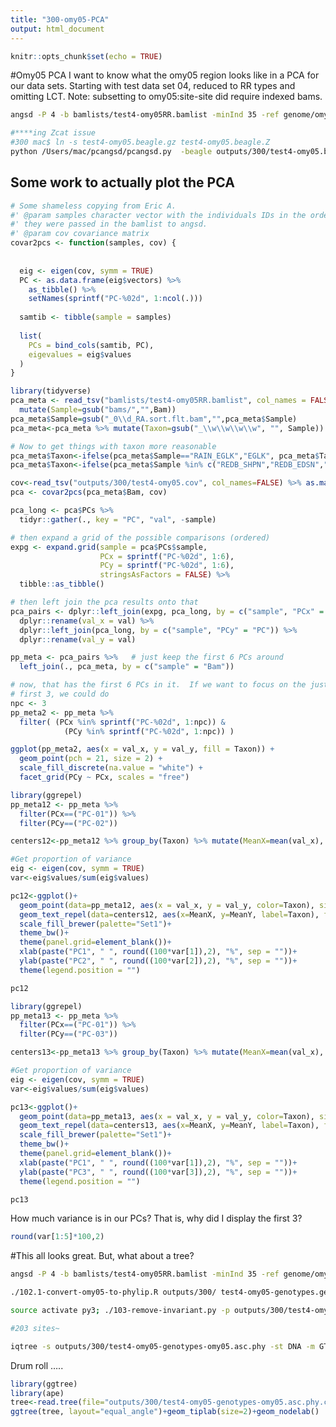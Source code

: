 ```yaml
---
title: "300-omy05-PCA"
output: html_document
---
```


```r
knitr::opts_chunk$set(echo = TRUE)
```

#Omy05 PCA
I want to know what the omy05 region looks like in a PCA for our data sets. Starting with test data set 04, reduced to RR types and omitting LCT. Note: subsetting to omy05:site-site did require indexed bams.

```sh
angsd -P 4 -b bamlists/test4-omy05RR.bamlist -minInd 35 -ref genome/omyV6Chr.fasta -out outputs/300/test4-omy05 -GL 1 -doGlf 2 -doMajorMinor 1 -doMaf 2 -SNP_pval 1e-6 -minMapQ 30 -minQ 20 -r  omy05:27001895-81791946

#****ing Zcat issue
#300 mac$ ln -s test4-omy05.beagle.gz test4-omy05.beagle.Z
python /Users/mac/pcangsd/pcangsd.py  -beagle outputs/300/test4-omy05.beagle.Z -admix -o outputs/300/test4-omy05

```

## Some work to actually plot the PCA

```r
# Some shameless copying from Eric A.
#' @param samples character vector with the individuals IDs in the order in which
#' they were passed in the bamlist to angsd.
#' @param cov covariance matrix
covar2pcs <- function(samples, cov) {
  
  
  eig <- eigen(cov, symm = TRUE)
  PC <- as.data.frame(eig$vectors) %>%
    as_tibble() %>%
    setNames(sprintf("PC-%02d", 1:ncol(.)))
  
  samtib <- tibble(sample = samples)
  
  list(
    PCs = bind_cols(samtib, PC),
    eigevalues = eig$values
  )
}
```

```r
library(tidyverse)
pca_meta <- read_tsv("bamlists/test4-omy05RR.bamlist", col_names = FALSE) %>% mutate(Bam=gsub("bams/","",X1)) %>% 
  mutate(Sample=gsub("bams/","",Bam))
pca_meta$Sample=gsub("_0\\d_RA.sort.flt.bam","",pca_meta$Sample)
pca_meta<-pca_meta %>% mutate(Taxon=gsub("_\\w\\w\\w\\w", "", Sample)) %>% select(-X1)

# Now to get things with taxon more reasonable
pca_meta$Taxon<-ifelse(pca_meta$Sample=="RAIN_EGLK","EGLK", pca_meta$Taxon)
pca_meta$Taxon<-ifelse(pca_meta$Sample %in% c("REDB_SHPN","REDB_EDSN","REDB_MOHD"),"MRRT", pca_meta$Taxon)

cov<-read_tsv("outputs/300/test4-omy05.cov", col_names=FALSE) %>% as.matrix()
pca <- covar2pcs(pca_meta$Bam, cov)

pca_long <- pca$PCs %>%
  tidyr::gather(., key = "PC", "val", -sample)

# then expand a grid of the possible comparisons (ordered)
expg <- expand.grid(sample = pca$PCs$sample,
                    PCx = sprintf("PC-%02d", 1:6),
                    PCy = sprintf("PC-%02d", 1:6),
                    stringsAsFactors = FALSE) %>%
  tibble::as_tibble()

# then left join the pca results onto that
pca_pairs <- dplyr::left_join(expg, pca_long, by = c("sample", "PCx" = "PC")) %>%
  dplyr::rename(val_x = val) %>%
  dplyr::left_join(pca_long, by = c("sample", "PCy" = "PC")) %>%
  dplyr::rename(val_y = val)

pp_meta <- pca_pairs %>%   # just keep the first 6 PCs around
  left_join(., pca_meta, by = c("sample" = "Bam"))

# now, that has the first 6 PCs in it.  If we want to focus on the just the
# first 3, we could do 
npc <- 3
pp_meta2 <- pp_meta %>%
  filter( (PCx %in% sprintf("PC-%02d", 1:npc)) & 
            (PCy %in% sprintf("PC-%02d", 1:npc)) )

ggplot(pp_meta2, aes(x = val_x, y = val_y, fill = Taxon)) +
  geom_point(pch = 21, size = 2) +
  scale_fill_discrete(na.value = "white") + 
  facet_grid(PCy ~ PCx, scales = "free")


```
  

```r
library(ggrepel)
pp_meta12 <- pp_meta %>%
  filter(PCx==("PC-01")) %>%
  filter(PCy==("PC-02"))

centers12<-pp_meta12 %>% group_by(Taxon) %>% mutate(MeanX=mean(val_x), MeanY=mean(val_y)) %>% select(Taxon, MeanX, MeanY) %>% unique()

#Get proportion of variance
eig <- eigen(cov, symm = TRUE)
var<-eig$values/sum(eig$values)

pc12<-ggplot()+
  geom_point(data=pp_meta12, aes(x = val_x, y = val_y, color=Taxon), size=2, alpha=0.75)+
  geom_text_repel(data=centers12, aes(x=MeanX, y=MeanY, label=Taxon), fontface='bold', size=3)+
  scale_fill_brewer(palette="Set1")+
  theme_bw()+
  theme(panel.grid=element_blank())+
  xlab(paste("PC1", " ", round((100*var[1]),2), "%", sep = ""))+
  ylab(paste("PC2", " ", round((100*var[2]),2), "%", sep = ""))+
  theme(legend.position = "")

pc12
```

```r
library(ggrepel)
pp_meta13 <- pp_meta %>%
  filter(PCx==("PC-01")) %>%
  filter(PCy==("PC-03"))

centers13<-pp_meta13 %>% group_by(Taxon) %>% mutate(MeanX=mean(val_x), MeanY=mean(val_y)) %>% select(Taxon, MeanX, MeanY) %>% unique()

#Get proportion of variance
eig <- eigen(cov, symm = TRUE)
var<-eig$values/sum(eig$values)

pc13<-ggplot()+
  geom_point(data=pp_meta13, aes(x = val_x, y = val_y, color=Taxon), size=2, alpha=0.75)+
  geom_text_repel(data=centers13, aes(x=MeanX, y=MeanY, label=Taxon), fontface='bold', size=3)+
  scale_fill_brewer(palette="Set1")+
  theme_bw()+
  theme(panel.grid=element_blank())+
  xlab(paste("PC1", " ", round((100*var[1]),2), "%", sep = ""))+
  ylab(paste("PC3", " ", round((100*var[3]),2), "%", sep = ""))+
  theme(legend.position = "")

pc13
```

How much variance is in our PCs? That is, why did I display the first 3?


```r
round(var[1:5]*100,2)
```

#This all looks great. But, what about a tree?

```sh

angsd -P 4 -b bamlists/test4-omy05RR.bamlist -minInd 35 -ref genome/omyV6Chr.fasta -out outputs/300/test4-omy05-genotypes -doGeno 4 -postCutoff 0.95 -doPost 1 -GL 1 -doGlf 2 -doMajorMinor 1 -doMaf 1 -minMaf 0.05 -SNP_pval 1e-6 -minMapQ 30 -minQ 20 -r omy05:27001895-81791946

./102.1-convert-omy05-to-phylip.R outputs/300/ test4-omy05-genotypes.geno.gz ./bamlists/test4-omy05RR.bamlist

source activate py3; ./103-remove-invariant.py -p outputs/300/test4-omy05-genotypes-omy05.phy -o outputs/300/test4-omy05-genotypes-omy05.asc.phy; source deactivate

#203 sites~

iqtree -s outputs/300/test4-omy05-genotypes-omy05.asc.phy -st DNA -m GTR+G4+F+ASC -bb 1000 -alrt 1000
```

Drum roll .....   


```r
library(ggtree)
library(ape)
tree<-read.tree(file="outputs/300/test4-omy05-genotypes-omy05.asc.phy.contree")
ggtree(tree, layout="equal_angle")+geom_tiplab(size=2)+geom_nodelab()

```